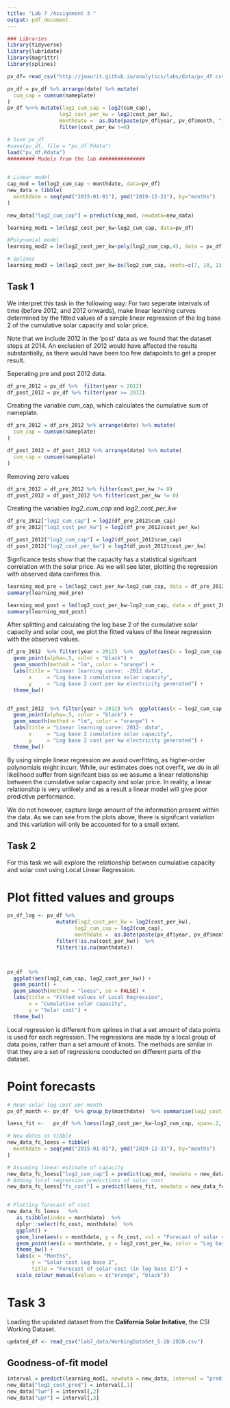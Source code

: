 ```yaml
---
title: "Lab 7 /Assignment 3 "
output: pdf_document
---
```

  

```r

### Libraries
library(tidyverse)
library(lubridate)
library(magrittr)
library(splines)

pv_df= read_csv("http://jmaurit.github.io/analytics/labs/data/pv_df.csv")

pv_df = pv_df %>% arrange(date) %>% mutate(
  cum_cap = cumsum(nameplate)
)
pv_df %<>% mutate(log2_cum_cap = log2(cum_cap),
                 log2_cost_per_kw = log2(cost_per_kw),
                 monthdate =  as.Date(paste(pv_df$year, pv_df$month, "1",sep = "-")))  %>%  
                 filter(cost_per_kw !=0)

# Save pv_df
#save(pv_df, file = "pv_df.Rdata")
load("pv_df.Rdata")
######### Models from the lab ###############
 

# Linear model
cap_mod = lm(log2_cum_cap ~ monthdate, data=pv_df) 
new_data = tibble(
  monthdate = seq(ymd("2015-01-01"), ymd("2019-12-31"), by="months")
)

new_data["log2_cum_cap"] = predict(cap_mod, newdata=new_data)

learning_mod1 = lm(log2_cost_per_kw~log2_cum_cap, data=pv_df)

#Polynomial model
learning_mod2 = lm(log2_cost_per_kw~poly(log2_cum_cap,4), data = pv_df)

# Splines 
learning_mod3 = lm(log2_cost_per_kw~bs(log2_cum_cap, knots=c(7, 10, 13, 16)), data=pv_df)


```


## Task 1

We interpret this task in the following way:
For two seperate intervals of time (before 2012, and 2012 onwards), make linear learning curves determined
by the fitted values of a simple linear regression of the log base 2 of the cumulative solar capacity and solar price.

Note that we include 2012 in the 'post' data as we found that the dataset stops at 2014. An exclusion of 2012 would have affected the results substantially,
as there would have been too few datapoints to get a proper result.  

Seperating pre and post 2012 data.
```r
df_pre_2012 = pv_df %>%  filter(year < 2012)
df_post_2012 = pv_df %>% filter(year >= 2012)

```


Creating the variable cum_cap, which calculates the cumulative sum of nameplate.
```r
df_pre_2012 = df_pre_2012 %>% arrange(date) %>% mutate(
  cum_cap = cumsum(nameplate)
)

df_post_2012 = df_post_2012 %>% arrange(date) %>% mutate(
  cum_cap = cumsum(nameplate)
)
```


Removing zero values
```r
df_pre_2012 = df_pre_2012 %>% filter(cost_per_kw != 0)
df_post_2012 = df_post_2012 %>% filter(cost_per_kw != 0)

```


Creating the variables *log2_cum_cap* and *log2_cost_per_kw* 

```r
df_pre_2012["log2_cum_cap"] = log2(df_pre_2012$cum_cap)
df_pre_2012["log2_cost_per_kw"] = log2(df_pre_2012$cost_per_kw)

df_post_2012["log2_cum_cap"] = log2(df_post_2012$cum_cap)
df_post_2012["log2_cost_per_kw"] = log2(df_post_2012$cost_per_kw)
```

Signficance tests show that the capacity has a statistical signifcant correlation with the solar price.
As we will see later, plotting the regression with observed data confirms this.  

```r
learning_mod_pre = lm(log2_cost_per_kw~log2_cum_cap, data = df_pre_2012)
summary(learning_mod_pre)

learning_mod_post = lm(log2_cost_per_kw~log2_cum_cap, data = df_post_2012)
summary(learning_mod_post)
```


After splitting and calculating the log base 2 of the cumulative solar capacity and solar cost, we plot the fitted 
values of the linear regression with the observed values.

```r
df_pre_2012  %>% filter(year < 2012)  %>%  ggplot(aes(x = log2_cum_cap, y = log2_cost_per_kw)) +
  geom_point(alpha=.5, color = "black") +
  geom_smooth(method = "lm", color = "orange") +
  labs(title = "Linear learning curve: -2012 data", 
       x     = "Log base 2 cumulative solar capacity",
       y     = "Log base 2 cost per kw electricity generated") +
  theme_bw()


df_post_2012  %>% filter(year > 2012) %>%  ggplot(aes(x = log2_cum_cap, y = log2_cost_per_kw)) +
  geom_point(alpha=.5, color = "black") +
  geom_smooth(method = "lm", color = "orange") +
  labs(title = "Linear learning curve: 2012- data", 
       x     = "Log base 2 cumulative solar capacity",
       y     = "Log base 2 cost per kw electricity generated") +
  theme_bw() 

```
By using simple linear regression we avoid overfitting, as higher-order polynomials might incurr. While, our estimates does not overfit, 
we do in all likelihood suffer from signifcant bias as we assume a linear relationship between the cumulative solar capacity and solar price.
In reality, a linear relationship is very unlikely and as a result a linear model will give poor predictive performance.

We do not however, capture large amount of the information present within the data. 
As we can see from the plots above, there is signifcant variation and this variation will only be accounted for to a small extent. 


## Task 2
For this task we will explore the relationship between cumulative capacity and solar cost using Local Linear Regression.


# Plot fitted values and groups

```r

pv_df_log <- pv_df %>% 
                mutate(log2_cost_per_kw = log2(cost_per_kw),
                      log2_cum_cap = log2(cum_cap),
                      monthdate =  as.Date(paste(pv_df$year, pv_df$month, "1",sep = "-")))  %>% 
                filter(!is.na(cost_per_kw))  %>% 
                filter(!is.na(monthdate))



pv_df  %>% 
  ggplot(aes(log2_cum_cap, log2_cost_per_kw)) + 
  geom_point() +
  geom_smooth(method = "loess", se = FALSE) +
  labs(title = "Fitted values of Local Regression",
       x = "Cumulative solar capacity",
       y = "Solar cost") +
  theme_bw()

```

Local regression is different from splines in that a set amount of data points is used for each regression.
The regressions are made by a local group of data poins, rather than a set amount of knots. The methods are similar in
that they are a set of regressions conducted on different parts of the dataset.


# Point forecasts
```r

# Mean solar log cost per month
pv_df_month <- pv_df  %>% group_by(monthdate)  %>% summarise(log2_cost_per_kw = mean(log2_cost_per_kw))  %>% as_tibble()

loess_fit <-   pv_df %>% loess(log2_cost_per_kw~log2_cum_cap, span=.2, data = ., control=loess.control(surface="direct"))

# New dates as tibble
new_data_fc_loess = tibble(
  monthdate = seq(ymd("2015-01-01"), ymd("2019-12-31"), by="months")
)

# Assuming linear estimate of capacity
new_data_fc_loess["log2_cum_cap"] = predict(cap_mod, newdata = new_data_fc_loess)
# Adding local regression predictions of solar cost
new_data_fc_loess["fc_cost"] = predict(loess_fit, newdata = new_data_fc_loess)


# Plotting forecast of cost
new_data_fc_loess   %>% 
   as_tsibble(index = monthdate)  %>% 
   dplyr::select(fc_cost, monthdate)  %>% 
   ggplot() +
   geom_line(aes(x = monthdate, y = fc_cost, col = "Forecast of solar cost")) +
   geom_point(aes(x = monthdate, y = log2_cost_per_kw, color = "Log base 2 solar cost"), data = pv_df_month) +
   theme_bw() +
   labs(x = "Months",
        y = "Solar cost log base 2",
        title = "Forecast of solar cost (in log base 2)") +
   scale_colour_manual(values = c("orange", "black")) 


```


# Task 3

Loading the updated dataset from the **California Solar Initative**, the CSI Working Dataset.

```r
updated_df <- read_csv("lab7_data/WorkingDataSet_5-28-2020.csv")
```

##  Goodness-of-fit model
```r
interval = predict(learning_mod1, newdata = new_data, interval = "prediction")
new_data["log2_cost_pred"] = interval[,1]
new_data["lwr"] = interval[,2]
new_data["upr"] = interval[,3]




```

## 